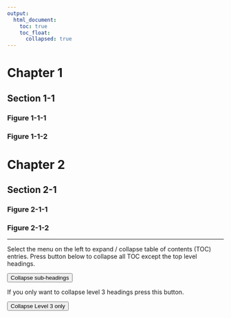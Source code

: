 ```yaml
---
output:
  html_document:
    toc: true
    toc_float:
      collapsed: true
---
```


# Chapter 1

## Section 1-1

### Figure 1-1-1

### Figure 1-1-2

# Chapter 2

## Section 2-1

### Figure 2-1-1

### Figure 2-1-2

---

Select the menu on the left to expand / collapse table of contents (TOC)
entries. Press button below to collapse all TOC except the top level headings.

<button id="btnCollapseHeading" onclick="collapseTOC()">Collapse sub-headings</button>

If you only want to collapse level 3 headings press this button.

<button id="btnCollapseLevel3" onclick="collapseLevel3()">Collapse Level 3 only</button>

<script>
function collapseTOC() {
  var x = document.getElementsByClassName("tocify-subheader");
  var i;
  for (i = 0; i < x.length; i++) {
      x[i].style.display = "none";
  }
}

function collapseLevel3() {
  var x = document.getElementsByClassName("tocify-subheader");
  var i;
  for (i = 0; i < x.length; i++) {
      if (x[i].getAttribute("data-tag") == "3") {
        x[i].style.display = "none";
      }
  }
}

</script>
